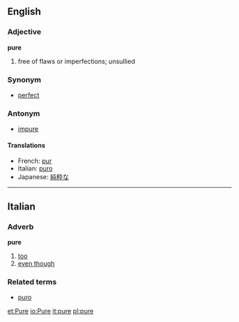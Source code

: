 ==English==
===Adjective===
'''pure'''

#free of flaws or imperfections; unsullied

===Synonym===
*[[perfect]]

===Antonym===
*[[impure]]

====Translations====
*French: [[pur]]
*Italian: [[puro]]
*Japanese: [[純粋]]な

----

==Italian==
===Adverb===
'''pure'''

# [[too]]
# [[even though]]

===Related terms===
*[[puro]]

[[et:Pure]]
[[io:Pure]]
[[it:pure]]
[[pl:pure]]